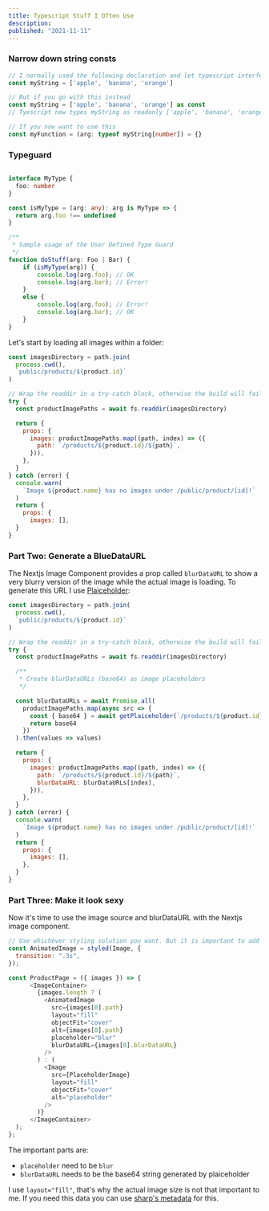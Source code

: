 ```yaml
---
title: Typescript Stuff I Often Use
description: 
published: "2021-11-11"
---
```


### Narrow down string consts

```typescript
// I normally used the following declaration and let typescript interfere myString: string[]
const myString = ['apple', 'banana', 'orange']

// But if you go with this instead
const myString = ['apple', 'banana', 'orange'] as const
// Tyescript now types myString as readonly ['apple', 'banana', 'orange']

// If you now want to use this
const myFunction = (arg: typeof myString[number]) = {}
```

### Typeguard 

```typescript

interface MyType {
  foo: number
}

const isMyType = (arg: any): arg is MyType => {
  return arg.foo !== undefined
}

/**
 * Sample usage of the User Defined Type Guard
 */
function doStuff(arg: Foo | Bar) {
    if (isMyType(arg)) {
        console.log(arg.foo); // OK
        console.log(arg.bar); // Error!
    }
    else {
        console.log(arg.foo); // Error!
        console.log(arg.bar); // OK
    }
}
```

Let's start by loading all images within a folder:

```javascript
const imagesDirectory = path.join(
  process.cwd(),
  `public/products/${product.id}`
)

// Wrap the readdir in a try-catch block, otherwise the build will fail because of a unhandled exception.
try {
  const productImagePaths = await fs.readdir(imagesDirectory)

  return {
    props: {
      images: productImagePaths.map((path, index) => ({
        path: `/products/${product.id}/${path}`,
      })),
    },
  }
} catch (error) {
  console.warn(
    `Image ${product.name} has no images under /public/product/[id]!`
  )
  return {
    props: {
      images: [],
  }
}
```

### Part Two: Generate a BlueDataURL

The Nextjs Image Component provides a prop called `blurDataURL` to show a very blurry version of the image while the actual image is loading. To generate this URL I use [Plaiceholder](https://plaiceholder.co/):

```javascript
const imagesDirectory = path.join(
  process.cwd(),
  `public/products/${product.id}`
)

// Wrap the readdir in a try-catch block, otherwise the build will fail because of a unhandled exception.
try {
  const productImagePaths = await fs.readdir(imagesDirectory)

  /**
   * Create blurDataURLs (base64) as image placeholders
   */

  const blurDataURLs = await Promise.all(
    productImagePaths.map(async src => {
      const { base64 } = await getPlaiceholder(`/products/${product.id}/${src}`)
      return base64
    })
  ).then(values => values)

  return {
    props: {
      images: productImagePaths.map((path, index) => ({
        path: `/products/${product.id}/${path}`,
        blurDataURL: blurDataURLs[index],
      })),
    },
  }
} catch (error) {
  console.warn(
    `Image ${product.name} has no images under /public/product/[id]!`
  )
  return {
    props: {
      images: [],
    },
  }
}
```

### Part Three: Make it look sexy

Now it's time to use the image source and blurDataURL with the Nextjs image component.

```javascript
// Use whichever styling solution you want. But it is important to add 'transition' to the Image component
const AnimatedImage = styled(Image, {
  transition: ".3s",
});

const ProductPage = ({ images }) => {
      <ImageContainer>
        {images.length ? (
          <AnimatedImage
            src={images[0].path}
            layout="fill"
            objectFit="cover"
            alt={images[0].path}
            placeholder="blur"
            blurDataURL={images[0].blurDataURL}
          />
        ) : (
          <Image
            src={PlaceholderImage}
            layout="fill"
            objectFit="cover"
            alt="placeholder"
          />
        )}
      </ImageContainer>
  );
};
```

The important parts are:
- `placeholder` need to be `blur`
- `blurDataURL` needs to be the base64 string generated by plaiceholder

I use `layout="fill"`, that's why the actual image size is not that important to me. If you need this data you can use [sharp's metadata](https://sharp.pixelplumbing.com/api-input#metadata) for this.